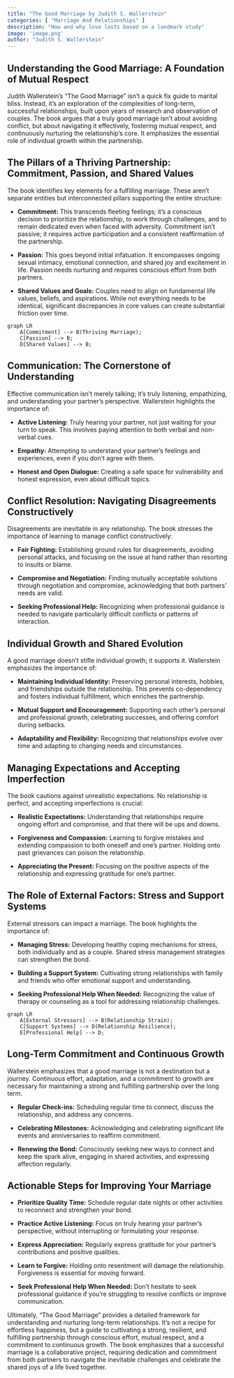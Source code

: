 ```yaml
---
title: "The Good Marriage by Judith S. Wallerstein"
categories: [ "Marriage And Relationships" ]
description: "How and why love lasts based on a landmark study"
image: 'image.png'
author: "Judith S. Wallerstein"
---
```

## Understanding the Good Marriage: A Foundation of Mutual Respect

Judith Wallerstein's "The Good Marriage" isn't a quick fix guide to marital bliss. Instead, it's an exploration of the complexities of long-term, successful relationships, built upon years of research and observation of couples. The book argues that a truly good marriage isn't about avoiding conflict, but about navigating it effectively, fostering mutual respect, and continuously nurturing the relationship's core. It emphasizes the essential role of individual growth within the partnership.


## The Pillars of a Thriving Partnership:  Commitment, Passion, and Shared Values

The book identifies key elements for a fulfilling marriage. These aren't separate entities but interconnected pillars supporting the entire structure:

* **Commitment:** This transcends fleeting feelings; it’s a conscious decision to prioritize the relationship, to work through challenges, and to remain dedicated even when faced with adversity. Commitment isn't passive; it requires active participation and a consistent reaffirmation of the partnership.

* **Passion:**  This goes beyond initial infatuation.  It encompasses ongoing sexual intimacy, emotional connection, and shared joy and excitement in life.  Passion needs nurturing and requires conscious effort from both partners.

* **Shared Values and Goals:**  Couples need to align on fundamental life values, beliefs, and aspirations.  While not everything needs to be identical, significant discrepancies in core values can create substantial friction over time.


```mermaid
graph LR
    A[Commitment] --> B(Thriving Marriage);
    C[Passion] --> B;
    D[Shared Values] --> B;
```

##  Communication: The Cornerstone of Understanding

Effective communication isn't merely talking; it's truly listening, empathizing, and understanding your partner's perspective. Wallerstein highlights the importance of:

* **Active Listening:**  Truly hearing your partner, not just waiting for your turn to speak.  This involves paying attention to both verbal and non-verbal cues.

* **Empathy:**  Attempting to understand your partner's feelings and experiences, even if you don't agree with them.

* **Honest and Open Dialogue:**  Creating a safe space for vulnerability and honest expression, even about difficult topics.


##  Conflict Resolution: Navigating Disagreements Constructively

Disagreements are inevitable in any relationship. The book stresses the importance of learning to manage conflict constructively:

* **Fair Fighting:**  Establishing ground rules for disagreements, avoiding personal attacks, and focusing on the issue at hand rather than resorting to insults or blame.

* **Compromise and Negotiation:**  Finding mutually acceptable solutions through negotiation and compromise, acknowledging that both partners' needs are valid.

* **Seeking Professional Help:**  Recognizing when professional guidance is needed to navigate particularly difficult conflicts or patterns of interaction.


##  Individual Growth and Shared Evolution

A good marriage doesn't stifle individual growth; it supports it. Wallerstein emphasizes the importance of:

* **Maintaining Individual Identity:**  Preserving personal interests, hobbies, and friendships outside the relationship.  This prevents co-dependency and fosters individual fulfillment, which enriches the partnership.

* **Mutual Support and Encouragement:**  Supporting each other's personal and professional growth, celebrating successes, and offering comfort during setbacks.

* **Adaptability and Flexibility:**  Recognizing that relationships evolve over time and adapting to changing needs and circumstances.


##  Managing Expectations and Accepting Imperfection

The book cautions against unrealistic expectations.  No relationship is perfect, and accepting imperfections is crucial:

* **Realistic Expectations:**  Understanding that relationships require ongoing effort and compromise, and that there will be ups and downs.

* **Forgiveness and Compassion:**  Learning to forgive mistakes and extending compassion to both oneself and one's partner.  Holding onto past grievances can poison the relationship.

* **Appreciating the Present:**  Focusing on the positive aspects of the relationship and expressing gratitude for one's partner.


##  The Role of External Factors:  Stress and Support Systems

External stressors can impact a marriage. The book highlights the importance of:

* **Managing Stress:**  Developing healthy coping mechanisms for stress, both individually and as a couple.  Shared stress management strategies can strengthen the bond.

* **Building a Support System:**  Cultivating strong relationships with family and friends who offer emotional support and understanding.

* **Seeking Professional Help When Needed:**  Recognizing the value of therapy or counseling as a tool for addressing relationship challenges.


```mermaid
graph LR
    A[External Stressors] --> B(Relationship Strain);
    C[Support Systems] --> D(Relationship Resilience);
    E[Professional Help] --> D;
```


##  Long-Term Commitment and Continuous Growth

Wallerstein emphasizes that a good marriage is not a destination but a journey. Continuous effort, adaptation, and a commitment to growth are necessary for maintaining a strong and fulfilling partnership over the long term.

* **Regular Check-ins:**  Scheduling regular time to connect, discuss the relationship, and address any concerns.

* **Celebrating Milestones:**  Acknowledging and celebrating significant life events and anniversaries to reaffirm commitment.

* **Renewing the Bond:**  Consciously seeking new ways to connect and keep the spark alive, engaging in shared activities, and expressing affection regularly.


## Actionable Steps for Improving Your Marriage

* **Prioritize Quality Time:**  Schedule regular date nights or other activities to reconnect and strengthen your bond.

* **Practice Active Listening:**  Focus on truly hearing your partner's perspective, without interrupting or formulating your response.

* **Express Appreciation:**  Regularly express gratitude for your partner's contributions and positive qualities.

* **Learn to Forgive:**  Holding onto resentment will damage the relationship.  Forgiveness is essential for moving forward.

* **Seek Professional Help When Needed:**  Don't hesitate to seek professional guidance if you're struggling to resolve conflicts or improve communication.


Ultimately, "The Good Marriage" provides a detailed framework for understanding and nurturing long-term relationships.  It's not a recipe for effortless happiness, but a guide to cultivating a strong, resilient, and fulfilling partnership through conscious effort, mutual respect, and a commitment to continuous growth. The book emphasizes that a successful marriage is a collaborative project, requiring dedication and commitment from both partners to navigate the inevitable challenges and celebrate the shared joys of a life lived together.

